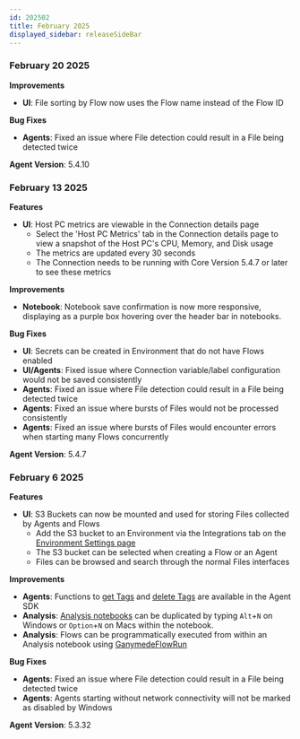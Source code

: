```yaml
---
id: 202502
title: February 2025
displayed_sidebar: releaseSideBar
---
```

### February 20 2025

**Improvements**
- **UI**: File sorting by Flow now uses the Flow name instead of the Flow ID

**Bug Fixes**
- **Agents**: Fixed an issue where File detection could result in a File being detected twice

**Agent Version**: 5.4.10

### February 13 2025

**Features**
- **UI**: Host PC metrics are viewable in the Connection details page
  - Select the 'Host PC Metrics' tab in the Connection details page to view a snapshot of the Host PC's CPU, Memory, and Disk usage 
  - The metrics are updated every 30 seconds
  - The Connection needs to be running with Core Version 5.4.7 or later to see these metrics

**Improvements**
- **Notebook**: Notebook save confirmation is now more responsive, displaying as a purple box hovering over the header bar in notebooks.

**Bug Fixes**
- **UI**: Secrets can be created in Environment that do not have Flows enabled
- **UI/Agents**: Fixed issue where Connection variable/label configuration would not be saved consistently
- **Agents**: Fixed an issue where File detection could result in a File being detected twice
- **Agents**: Fixed an issue where bursts of Files would not be processed consistently
- **Agents**: Fixed an issue where bursts of Files would encounter errors when starting many Flows concurrently

**Agent Version**: 5.4.7


### February 6 2025

**Features**
- **UI**: S3 Buckets can now be mounted and used for storing Files collected by Agents and Flows
  - Add the S3 bucket to an Environment via the Integrations tab on the [Environment Settings page](../app/admin/AdminControls.mdx)
  - The S3 bucket can be selected when creating a Flow or an Agent
  - Files can be browsed and search through the normal Files interfaces

**Improvements**
- **Agents**: Functions to [get Tags](../sdk/markdowns/AgentSDK#function-get_file_tags) and [delete Tags](../sdk/markdowns/AgentSDK#function-delete_file_tag) are available in the Agent SDK
- **Analysis**: [Analysis notebooks](../app/visualization/AnalysisNotebook) can be duplicated by typing `Alt`+`N` on Windows or `Option`+`N` on Macs within the notebook.
- **Analysis**: Flows can be programmatically executed from within an Analysis notebook using [GanymedeFlowRun](../sdk/FlowRunAutomation)

**Bug Fixes**
- **Agents**: Fixed an issue where File detection could result in a File being detected twice
- **Agents**: Agents starting without network connectivity will not be marked as disabled by Windows

**Agent Version**: 5.3.32
